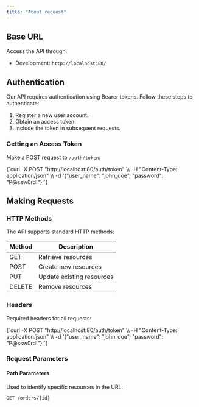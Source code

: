 ```yaml
---
title: "About request"
---
```



## Base URL

Access the API through:

- Development: <code>http://localhost:80/</code>

## Authentication

Our API requires authentication using Bearer tokens. Follow these steps to authenticate:

1. Register a new user account.
2. Obtain an access token.
3. Include the token in subsequent requests.

### Getting an Access Token

Make a POST request to `/auth/token`:

<SyntaxHighlighter language="json" style={json}>
{`curl -X POST "http://localhost:80/auth/token" \\
     -H "Content-Type: application/json" \\
     -d '{"user_name": "john_doe", "password": "P@ssw0rd!"}'`}
</SyntaxHighlighter>

## Making Requests

### HTTP Methods

The API supports standard HTTP methods:

| Method | Description                    |
|--------|--------------------------------|
| GET    | Retrieve resources             |
| POST   | Create new resources           |
| PUT    | Update existing resources      |
| DELETE | Remove resources               |

### Headers

Required headers for all requests:

<SyntaxHighlighter language="json" style={json}>
{`curl -X POST "http://localhost:80/auth/token" \\
     -H "Content-Type: application/json" \\
     -d '{"user_name": "john_doe", "password": "P@ssw0rd!"}'`}
</SyntaxHighlighter>

### Request Parameters

#### Path Parameters

Used to identify specific resources in the URL:

```plaintext
GET /orders/{id}
